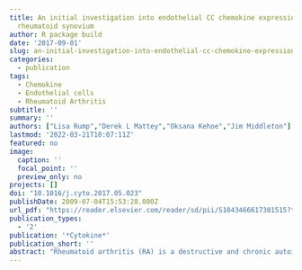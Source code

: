 ```yaml
---
title: An initial investigation into endothelial CC chemokine expression in the human
  rheumatoid synovium
author: R package build
date: '2017-09-01'
slug: an-initial-investigation-into-endothelial-cc-chemokine-expression-in-the-human-rheumatoid-synovium
categories:
  - publication
tags:
  - Chemokine
  - Endothelial cells
  - Rheumatoid Arthritis
subtitle: ''
summary: ''
authors: ["Lisa Rump","Derek L Mattey","Oksana Kehoe","Jim Middleton"]
lastmod: '2022-03-21T10:07:11Z'
featured: no
image:
  caption: ''
  focal_point: ''
  preview_only: no
projects: []
doi: "10.1016/j.cyto.2017.05.023"
publishDate: 2009-07-04T15:53:28.000Z
url_pdf: "https://reader.elsevier.com/reader/sd/pii/S1043466617301515?token=8C4AA0BFFEA31CE5EBAFA1D4FF33FCE686A1F4715722B4B93530DBF532412D19FEAA02CFF160758C531EA1D3D81CAAC4&originRegion=eu-west-1&originCreation=20220321100857"
publication_types:
  - '2'
publication: '*Cytokine*'
publication_short: ''
abstract: "Rheumatoid arthritis (RA) is a destructive and chronic autoimmune inflammatory disease. Synovial inflammation is a major feature of RA and is associated with leukocyte recruitment. Leukocytes cross the endothelial cells (ECs) into the synovial tissue and fluid and this migration is mediated via a range of chemokines and adhesion molecules on the ECs. As important mediators of leukocyte extravasation, a number of chemokines from each of the chemokine families have been established as expressed in the RA joint. However, as little information is available on which chemokines are expressed/presented by the ECs themselves, the purpose of the study was to ascertain which of the CC chemokines were localised in RA ECs. Immunofluoresence was used to assess the presence of the CC-family chemokines in RA synovial ECs using von-Willebrand factor (VWF) as a pan-endothelial marker and a range of human chemokine antibodies. The percentage of VWF positive vessels which were positive for the chemokines was determined. The presence of the four most highly expressed novel chemokines were further investigated in non-RA synovial ECs and the sera and synovial fluid (SF) from patients with RA and osteoarthritis (OA). Statistical analysis of immunofluorescence data was carried out by Student's t-test. For analysis of ELISA data, Kruskal-Wallis ANOVA followed by Dunn's multiple comparison test was utilised to analyse differences in sera and SF levels for each chemokine between RA and OA. Spearman rank correlations of sera and SF chemokine levels with a range of clinical variables were also performed. Chemokine detection varied, the least abundant being CCL27 which was present in 8.3% of RA blood vessels and the most abundant being CCL19 which was present in 80%. Of the 26 chemokines studied, 19 have not been previously observed in RA ECs. Four of these novel chemokines, namely CCL7, CCL14, CCL16 and CCL22 were present on ≥60% of vessels. CCL14 and CCL22 were shown to be increased in RA ECs compared to non-RA ECs, p=0.0041 and p=0.014 respectively. EC chemokines CCL7, CCL14, CCL16 and CCL22 also occurred in RA synovial fluid and sera as established by ELISA. CCL7 was shown to be significantly increased in sera and SF from RA patients compared to that from osteoarthritis (OA) patients (p<0.01), and to have a highly significant correlation with the level of anti-CCP (R=0.93, p=0.001). Less abundant chemokines shown to be present in RA ECs were CCL1-3, CCL5, CCL10-13, CCL15, CCL17, CCL18, CCL20, CCL21 and CCL23-28. In conclusion, this initial study is the first to show the presence of a number of CC chemokines in RA ECs. It provides evidence that further validation and investigation into the presence and functionality of these novel chemokines expressed at RA synovial ECs may be warranted."
---
```

